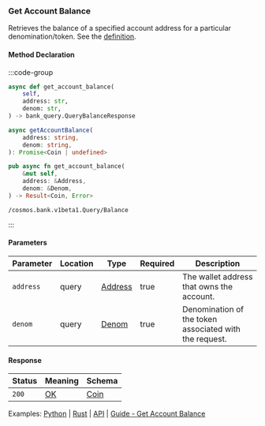 ### Get Account Balance

Retrieves the balance of a specified account address for a particular denomination/token. See the [definition](https://github.com/cosmos/cosmos-sdk/tree/main/x/bank#balance).

#### Method Declaration

:::code-group

```python [Python]
async def get_account_balance(
    self,
    address: str,
    denom: str,
) -> bank_query.QueryBalanceResponse
```

```typescript [TypeScript]
async getAccountBalance(
    address: string,
    denom: string,
): Promise<Coin | undefined>
```

```rust [Rust]
pub async fn get_account_balance(
    &mut self,
    address: &Address,
    denom: &Denom,
) -> Result<Coin, Error>
```


```url [API]
/cosmos.bank.v1beta1.Query/Balance
```

:::

#### Parameters

| Parameter | Location  | Type      | Required  | Description                                            |
| --------- | --------- | --------- | --------- | ------------------------------------------------------ |
| `address` | query     | [Address] | true      | The wallet address that owns the account.              |
| `denom`   | query     | [Denom]   | true      | Denomination of the token associated with the request. |

#### Response

| Status | Meaning     | Schema     |
| ------ | ----------- | ---------- |
| `200`  | [OK]        | [Coin]     |

Examples: [Python] | [Rust] | [API] | [Guide - Get Account Balance]

[Python]: https://github.com/dydxprotocol/v4-clients/blob/3e8c7e1b960291b7ef273962d374d9934a5c4d33/v4-client-py-v2/examples/validator_get_example.py#L28
[Rust]: https://github.com/dydxprotocol/v4-clients/blob/3e8c7e1b960291b7ef273962d374d9934a5c4d33/v4-client-rs/client/examples/validator_get.rs#L38
[API]: https://test-dydx-rest.kingnodes.com/cosmos/bank/v1beta1/balances/dydx14zzueazeh0hj67cghhf9jypslcf9sh2n5k6art/by_denom?denom=adv4tnt
[Guide - Get Account Balance]: ../../interaction/asset-management#get-account-balance

[Address]: /types/address
[Denom]: /types/denom
[OK]: /types/ok
[Coin]: /types/coin
